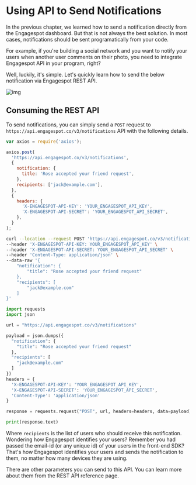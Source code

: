 
# Using API to Send Notifications

In the previous chapter, we learned how to send a notification directly from the Engagespot dashboard. But that is not always the best solution. In most cases, notifications should be sent programatically from your code.

For example, if you're building a social network and you want to notify your users when another user comments on their photo, you need to integrate Engagespot API in your program, right?

Well, luckily, it's simple. Let's quickly learn how to send the below notification via Engagespot REST API.

![img](https://i.postimg.cc/bYDBkf8Y/Screen-Shot-2022-02-05-at-12-14-58-PM.png)

## Consuming the REST API

To send notifications, you can simply send a `POST` request to `https://api.engagespot.co/v3/notifications` API with the following details.

<Tabs>
<TabItem value="node" label="Node">

```js
var axios = require('axios');

axios.post(
  'https://api.engagespot.co/v3/notifications',
  {
    notification: {
      title: 'Rose accepted your friend request',
    },
    recipients: ['jack@example.com'],
  },
  {
    headers: {
      'X-ENGAGESPOT-API-KEY': 'YOUR_ENGAGESPOT_API_KEY',
      'X-ENGAGESPOT-API-SECRET': 'YOUR_ENGAGESPOT_API_SECRET',
    },
  }
);
```

</TabItem>

<TabItem value="curl" label="cURL">

```bash
curl --location --request POST 'https://api.engagespot.co/v3/notifications' \
--header 'X-ENGAGESPOT-API-KEY: YOUR_ENGAGESPOT_API_KEY' \
--header 'X-ENGAGESPOT-API-SECRET: YOUR_ENGAGESPOT_API_SECRET' \
--header 'Content-Type: application/json' \
--data-raw '{
    "notification": {
        "title": "Rose accepted your friend request"
    },
    "recipients": [
        "jack@example.com"
    ]
}'
```

</TabItem>

<TabItem value="python" label="Python">

```python
import requests
import json

url = "https://api.engagespot.co/v3/notifications"

payload = json.dumps({
  "notification": {
    "title": "Rose accepted your friend request"
  },
  "recipients": [
    "jack@example.com"
  ]
})
headers = {
  'X-ENGAGESPOT-API-KEY': 'YOUR_ENGAGESPOT_API_KEY',
  'X-ENGAGESPOT-API-SECRET': 'YOUR_ENGAGESPOT_API_SECRET',
  'Content-Type': 'application/json'
}

response = requests.request("POST", url, headers=headers, data=payload)

print(response.text)

```

</TabItem>

</Tabs>

Where `recipients` is the list of users who should receive this notification. Wondering how Engagespot identifies your users? Remember you had passed the email-id (or any unique id) of your users in the front-end SDK? That's how Engagespot identifies your users and sends the notification to them, no matter how many devices they are using.

There are other parameters you can send to this API. You can learn more about them from the REST API reference page.
